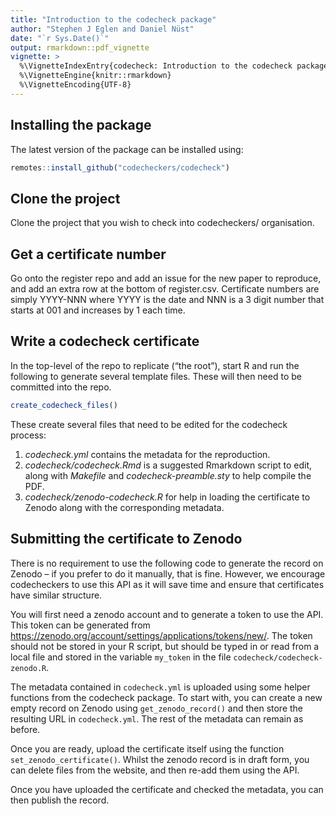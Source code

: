 ```yaml
---
title: "Introduction to the codecheck package"
author: "Stephen J Eglen and Daniel Nüst"
date: "`r Sys.Date()`"
output: rmarkdown::pdf_vignette
vignette: >
  %\VignetteIndexEntry{codecheck: Introduction to the codecheck package}
  %\VignetteEngine{knitr::rmarkdown}
  %\VignetteEncoding{UTF-8}
---
```



## Installing the package

The latest version of the package can be installed using:
```r
remotes::install_github("codecheckers/codecheck")

```

## Clone the project

Clone the project that you wish to check into codecheckers/
organisation.

## Get a certificate number 

Go onto the register repo and add an issue for the new paper to
reproduce, and add an extra row at the bottom of register.csv.
Certificate numbers are simply YYYY-NNN where YYYY is the date and NNN
is a 3 digit number that starts at 001 and increases by 1 each time.

## Write a codecheck certificate

In the top-level of the repo to replicate ("the root"), start R and
run the following to generate several template files.  These will then
need to be committed into the repo.

```r
create_codecheck_files()
```

These create several files that need to be edited for the codecheck
process:

1. *codecheck.yml* contains the metadata for the reproduction.
2. *codecheck/codecheck.Rmd* is a suggested Rmarkdown script to
	edit, along with *Makefile* and *codecheck-preamble.sty* to help
	compile the PDF.
3. *codecheck/zenodo-codecheck.R* for help in loading the certificate
   to Zenodo along with the corresponding metadata.



## Submitting the certificate to Zenodo

There is no requirement to use the following code to generate the
record on Zenodo -- if you prefer to do it manually, that is fine.
However, we encourage codecheckers to use this API as it will save
time and ensure that certificates have similar structure.

You will first need a zenodo account and to generate a token to use
the API.  This token can be generated from
<https://zenodo.org/account/settings/applications/tokens/new/>. The
token should not be stored in your R script, but should be typed in or
read from a local file and stored in the variable `my_token` in the
file `codecheck/codecheck-zenodo.R`.

The metadata contained in `codecheck.yml` is uploaded using some
helper functions from the codecheck package.  To start with, you can
create a new empty record on Zenodo using `get_zenodo_record()` and
then store the resulting URL in `codecheck.yml`.  The rest of the
metadata can remain as before.

Once you are ready, upload the certificate itself using the
function `set_zenodo_certificate()`.  Whilst the zenodo record is in
draft form, you can delete files from the website, and then re-add
them using the API.

Once you have uploaded the certificate and checked the metadata, you
can then publish the record.





